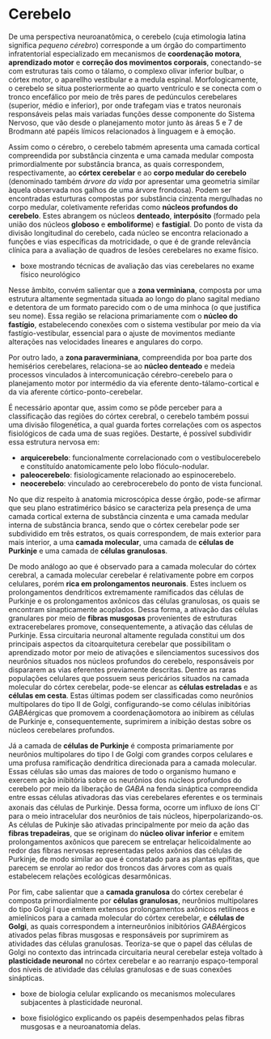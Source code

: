 # Cerebelo

De uma perspectiva neuroanatômica, o cerebelo (cuja etimologia latina significa _pequeno cérebro_) corresponde a um órgão do compartimento infratentorial especializado em mecanismos de **coordenação motora**, **aprendizado motor** e **correção dos movimentos corporais**, conectando-se com estruturas tais como o tálamo, o complexo olivar inferior bulbar, o córtex motor, o aparellho vestibular e a medula espinal. Morfologicamente, o cerebelo se situa posteriormente ao quarto ventrículo e se conecta com o tronco encefálico por meio de três pares de pedúnculos cerebelares (superior, médio e inferior), por onde trafegam vias e tratos neuronais responsáveis pelas mais variadas funções desse componente do Sistema Nervoso, que vão desde o planejamento motor junto às áreas 5 e 7 de Brodmann até papéis límicos relacionados à linguagem e à emoção.

Assim como o cérebro, o cerebelo tabmém apresenta uma camada cortical compreendida por substância cinzenta e uma camada medular composta primordialmente por substância branca, as quais correspondem, respectivamente, ao **córtex cerebelar** e ao **corpo medular do cerebelo** (denominado também _árvore da vida_ por apresentar uma geometria similar àquela observada nos galhos de uma árvore frondosa). Podem ser encontradas esturturas compostas por substância cinzenta mergulhadas no corpo medular, coletivamente referidas como **núcleos profundos do cerebelo**. Estes abrangem os núcleos **denteado**, **interpósito** (formado pela união dos núcleos **globoso** e **emboliforme**) e **fastigial**. Do ponto de vista da divisão longitudinal do cerebelo, cada núcleo se encontra relacionado a funções e vias específicas da motricidade, o que é de grande relevância clínica para a avaliação de quadros de lesões cerebelares no exame físico.

- boxe mostrando técnicas de avaliação das vias cerebelares no exame físico neurológico

Nesse âmbito, convém salientar que a **zona verminiana**, composta por uma estrutura altamente segmentada situada ao longo do plano sagital mediano e detentora de um formato parecido com o de uma minhoca (o que justifica seu nome). Essa região se relaciona primariamente com o **núcleo do fastígio**, estabelecendo conexões com o sistema vestibular por meio da via fastígio-vestibular, essencial para o ajuste de movimentos mediante alterações nas velocidades lineares e angulares do corpo.

Por outro lado, a **zona paraverminiana**, compreendida por boa parte dos hemisérios cerebelares, relaciona-se ao **núcleo denteado** e medeia processos vinculados à intercomunicação cérebro-cerebelo para o planejamento motor por intermédio da via eferente dento-tálamo-cortical e da via aferente córtico-ponto-cerebelar. 

É necessário apontar que, assim como se pôde perceber para a classificação das regiões do córtex cerebral, o cerebelo também possui uma divisão filogenética, a qual guarda fortes correlações com os aspectos fisiológicos de cada uma de suas regiões. Destarte, é possível subdividir essa estrutura nervosa em:

-   **arquicerebelo**: funcionalmente correlacionado com o vestibulocerebelo e constituído anatomicamente pelo lobo flóculo-nodular.
-   **paleocerebelo**: fisiologicamente relacionado ao espinocerebelo.
-   **neocerebelo**: vinculado ao cerebrocerebelo do ponto de vista funcional.

No que diz respeito à anatomia microscópica desse órgão, pode-se afirmar que seu plano estratimérico básico se caracteriza pela presença de uma camada cortical externa de substância cinzenta e uma camada medular interna de substância branca, sendo que o córtex cerebelar pode ser subdividido em três estratos, os quais correspondem, de mais exterior para mais interior, a uma **camada molecular**, uma camada de **células de Purkinje** e uma camada de **células granulosas**.

De modo análogo ao que é observado para a camada molecular do córtex cerebral, a camada molecular cerebelar é relativamente pobre em corpos celulares, porém **rica em prolongamentos neuronais**. Estes incluem os prolongamentos dendríticos extremamente ramificados das células de Purkinje e os prolongamentos axônicos das células granulosas, os quais se encontram sinapticamente acoplados. Dessa forma, a ativação das células granulares por meio de **fibras musgosas** provenientes de estruturas extracerebelares promove, consequentemente, a ativação das células de Purkinje. Essa circuitaria neuronal altamente regulada constitui um dos principais aspectos da citoarquitetura cerebelar que possibilitam o aprendizado motor por meio de ativações e silenciamentos sucessivos dos neurônios situados nos núcleos profundos do cerebelo, responsáveis por dispararem as vias eferentes previamente descritas. Dentre as raras populações celulares que possuem seus pericários situados na camada molecular do córtex cerebelar, pode-se elencar as **células estreladas** e as **células em cesta**. Estas últimas podem ser classificadas como neurônios multipolares do tipo II de Golgi, configurando-se como células inibitórias $GABA$érgicas que promovem a coordenaçãomotora ao inibirem as células de Purkinje e, consequentemente, suprimirem a inibição destas sobre os núcleos cerebelares profundos.

Já a camada de **células de Purkinje** é composta primariamente por neurônios multipolares do tipo I de Golgi com grandes corpos celulares e uma profusa ramificação dendrítica direcionada para a camada molecular. Essas células são umas das maiores de todo o organismo humano e exercem ação inibitória sobre os neurônios dos núcleos profundos do cerebelo por meio da liberação de $GABA$ na fenda sináptica compreendida entre essas células ativadoras das vias cerebelares eferentes e os terminais axonais das células de Purkinje. Dessa forma, ocorre um influxo de íons Cl^-^ para o meio intracelular dos neurônios de tais núcleos, hiperpolarizando-os. As células de Pukinje são ativadas principalmente por meio da ação das **fibras trepadeiras**, que se originam do **núcleo olivar inferior** e emitem prolongamentos axônicos que parecem se entrelaçar helicoidalmente ao redor das fibras nervosas representadas pelos axônios das células de Purkinje, de modo similar ao que é constatado para as plantas epífitas, que parecem se enrolar ao redor dos troncos das árvores com as quais estabelecem relações ecológicas desarmônicas.

Por fim, cabe salientar que a **camada granulosa** do córtex cerebelar é composta primordialmente por **células granulosas**, neurônios multipolares do tipo Golgi I que emitem extensos prolongamentos axônicos retilíneos e amielínicos para a camada molecular do córtex cerebelar, e **células de Golgi**, as quais correspondem a interneurônios inibitórios $GABA$érgicos ativados pelas fibras musgosas e responsáveis por suprimirem as atividades das células granulosas. Teoriza-se que o papel das células de Golgi no contexto das intrincada circuitaria neural cerebelar esteja voltado à **plasticidade neuronal** no córtex cerebelar e ao rearranjo espaço-temporal dos níveis de atividade das células granulosas e de suas conexões sinápticas.

- boxe de biologia celular explicando os mecanismos moleculares subjacentes à plasticidade neuronal.

- boxe fisiológico explicando os papéis desempenhados pelas fibras musgosas e a neuroanatomia delas.

